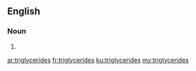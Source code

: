 {{also|triglycérides}}
==English==

===Noun===
{{head|en|noun plural form}}

# {{plural of|triglyceride|lang=en}}

[[ar:triglycerides]]
[[fr:triglycerides]]
[[ku:triglycerides]]
[[my:triglycerides]]